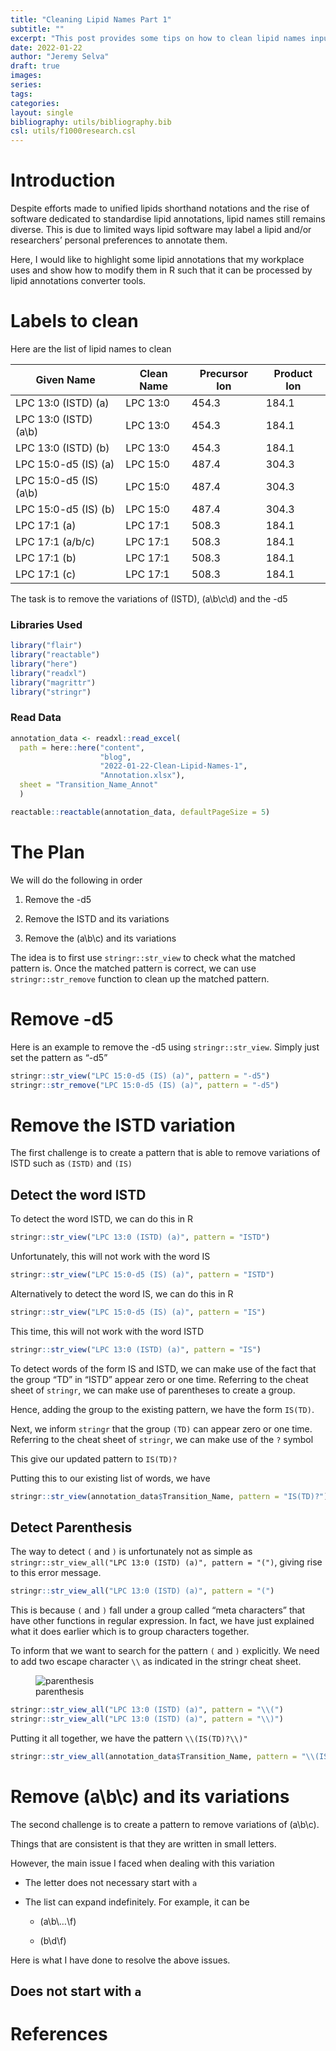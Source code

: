 ```yaml
---
title: "Cleaning Lipid Names Part 1"
subtitle: ""
excerpt: "This post provides some tips on how to clean lipid names input suited for some current nomenclature tools using R"
date: 2022-01-22
author: "Jeremy Selva"
draft: true
images:
series:
tags:
categories:
layout: single
bibliography: utils/bibliography.bib
csl: utils/f1000research.csl
---
```


# Introduction

Despite efforts made to unified lipids shorthand notations and the rise of software dedicated to standardise lipid annotations, lipid names still remains diverse. This is due to limited ways lipid software may label a lipid and/or researchers' personal preferences to annotate them.

Here, I would like to highlight some lipid annotations that my workplace uses and show how to modify them in R such that it can be processed by lipid annotations converter tools.

# Labels to clean

Here are the list of lipid names to clean

| Given Name              | Clean Name | Precursor Ion | Product Ion |
|-------------------------|------------|---------------|-------------|
| LPC 13:0 (ISTD) (a)     | LPC 13:0   | 454.3         | 184.1       |
| LPC 13:0 (ISTD) (a\\b)  | LPC 13:0   | 454.3         | 184.1       |
| LPC 13:0 (ISTD) (b)     | LPC 13:0   | 454.3         | 184.1       |
| LPC 15:0-d5 (IS) (a)    | LPC 15:0   | 487.4         | 304.3       |
| LPC 15:0-d5 (IS) (a\\b) | LPC 15:0   | 487.4         | 304.3       |
| LPC 15:0-d5 (IS) (b)    | LPC 15:0   | 487.4         | 304.3       |
| LPC 17:1 (a)            | LPC 17:1   | 508.3         | 184.1       |
| LPC 17:1 (a/b/c)        | LPC 17:1   | 508.3         | 184.1       |
| LPC 17:1 (b)            | LPC 17:1   | 508.3         | 184.1       |
| LPC 17:1 (c)            | LPC 17:1   | 508.3         | 184.1       |

The task is to remove the variations of (ISTD), (a\\b\\c\\d) and the -d5

### Libraries Used

```r
library("flair")
library("reactable")
library("here")
library("readxl")
library("magrittr")
library("stringr")
```

### Read Data

```r
annotation_data <- readxl::read_excel(
  path = here::here("content", 
                    "blog",
                    "2022-01-22-Clean-Lipid-Names-1",
                    "Annotation.xlsx"),
  sheet = "Transition_Name_Annot"
  )

reactable::reactable(annotation_data, defaultPageSize = 5)
```

# The Plan

We will do the following in order

1.  Remove the -d5

2.  Remove the ISTD and its variations

3.  Remove the (a\\b\\c) and its variations

The idea is to first use `stringr::str_view` to check what the matched pattern is. Once the matched pattern is correct, we can use `stringr::str_remove` function to clean up the matched pattern.

# Remove -d5

Here is an example to remove the -d5 using `stringr::str_view`. Simply just set the pattern as "-d5"

```r
stringr::str_view("LPC 15:0-d5 (IS) (a)", pattern = "-d5")
stringr::str_remove("LPC 15:0-d5 (IS) (a)", pattern = "-d5")
```

# Remove the ISTD variation

The first challenge is to create a pattern that is able to remove variations of ISTD such as `(ISTD)` and `(IS)`

## Detect the word ISTD

To detect the word ISTD, we can do this in R

```r
stringr::str_view("LPC 13:0 (ISTD) (a)", pattern = "ISTD")
```

Unfortunately, this will not work with the word IS

```r
stringr::str_view("LPC 15:0-d5 (IS) (a)", pattern = "ISTD")
```

Alternatively to detect the word IS, we can do this in R

```r
stringr::str_view("LPC 15:0-d5 (IS) (a)", pattern = "IS")
```

This time, this will not work with the word ISTD

```r
stringr::str_view("LPC 13:0 (ISTD) (a)", pattern = "IS")
```

To detect words of the form IS and ISTD, we can make use of the fact that the group "TD" in "ISTD" appear zero or one time. Referring to the cheat sheet of `stringr`, we can make use of parentheses to create a group.

Hence, adding the group to the existing pattern, we have the form `IS(TD)`.

Next, we inform `stringr` that the group `(TD)` can appear zero or one time. Referring to the cheat sheet of `stringr`, we can make use of the `?` symbol

This give our updated pattern to `IS(TD)?`

Putting this to our existing list of words, we have

```r
stringr::str_view(annotation_data$Transition_Name, pattern = "IS(TD)?")
```

## Detect Parenthesis

The way to detect `(` and `)` is unfortunately not as simple as `stringr::str_view_all("LPC 13:0 (ISTD) (a)", pattern = "(")`, giving rise to this error message.

```r
stringr::str_view_all("LPC 13:0 (ISTD) (a)", pattern = "(")
```

This is because `(` and `)` fall under a group called "meta characters" that have other functions in regular expression. In fact, we have just explained what it does earlier which is to group characters together.

To inform that we want to search for the pattern `(` and `)` explicitly. We need to add two escape character `\\` as indicated in the stringr cheat sheet.

![parenthesis](parenthesis.jpg)

```r

stringr::str_view_all("LPC 13:0 (ISTD) (a)", pattern = "\\(")
stringr::str_view_all("LPC 13:0 (ISTD) (a)", pattern = "\\)")
```

Putting it all together, we have the pattern `\\(IS(TD)?\\)"`

```r

stringr::str_view_all(annotation_data$Transition_Name, pattern = "\\(IS(TD)?\\)")
```

# Remove (a\\b\\c) and its variations

The second challenge is to create a pattern to remove variations of (a\\b\\c).

Things that are consistent is that they are written in small letters.

However, the main issue I faced when dealing with this variation

-   The letter does not necessary start with `a`

-   The list can expand indefinitely. For example, it can be

    -   (a\\b\\...\\f)

    -   (b\\d\\f)

Here is what I have done to resolve the above issues.

## Does not start with `a`



# References
